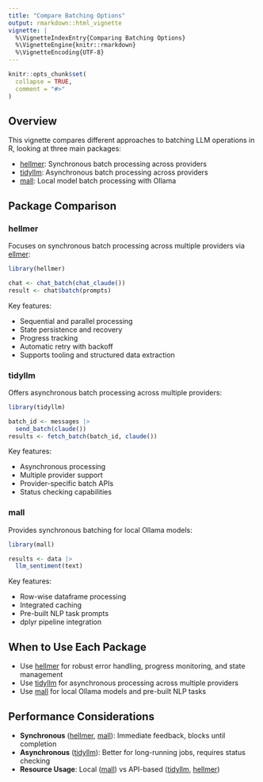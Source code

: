 ```yaml
---
title: "Compare Batching Options"
output: rmarkdown::html_vignette
vignette: |
  %\VignetteIndexEntry{Comparing Batching Options}
  %\VignetteEngine{knitr::rmarkdown}
  %\VignetteEncoding{UTF-8}
---
```


```r
knitr::opts_chunk$set(
  collapse = TRUE,
  comment = "#>"
)
```

## Overview

This vignette compares different approaches to batching LLM operations in R, looking at three main packages:

-   [hellmer](https://github.com/dylanpieper/hellmer): Synchronous batch processing across providers
-   [tidyllm](https://github.com/edubruell/tidyllm): Asynchronous batch processing across providers
-   [mall](https://mlverse.github.io/mall/): Local model batch processing with Ollama

## Package Comparison

### hellmer

Focuses on synchronous batch processing across multiple providers via [ellmer](https://github.com/tidyverse/ellmer/):

```r
library(hellmer)

chat <- chat_batch(chat_claude())
result <- chat$batch(prompts)
```

Key features:

-   Sequential and parallel processing
-   State persistence and recovery
-   Progress tracking
-   Automatic retry with backoff
-   Supports tooling and structured data extraction

### tidyllm

Offers asynchronous batch processing across multiple providers:

```r
library(tidyllm)

batch_id <- messages |> 
  send_batch(claude())
results <- fetch_batch(batch_id, claude())
```

Key features:

-   Asynchronous processing
-   Multiple provider support
-   Provider-specific batch APIs
-   Status checking capabilities

### mall

Provides synchronous batching for local Ollama models:

```r
library(mall)

results <- data |>
  llm_sentiment(text)
```

Key features:

-   Row-wise dataframe processing
-   Integrated caching
-   Pre-built NLP task prompts
-   dplyr pipeline integration

## When to Use Each Package

-   Use [hellmer](https://CRAN.R-project.org/package=hellmer) for robust error handling, progress monitoring, and state management
-   Use [tidyllm](https://CRAN.R-project.org/package=tidyllm) for asynchronous processing across multiple providers
-   Use [mall](https://CRAN.R-project.org/package=mall) for local Ollama models and pre-built NLP tasks

## Performance Considerations

-   **Synchronous** ([hellmer](https://CRAN.R-project.org/package=hellmer), [mall](https://CRAN.R-project.org/package=mall)): Immediate feedback, blocks until completion
-   **Asynchronous** ([tidyllm](https://CRAN.R-project.org/package=tidyllm)): Better for long-running jobs, requires status checking
-   **Resource Usage**: Local ([mall](https://CRAN.R-project.org/package=mall)) vs API-based ([tidyllm](https://CRAN.R-project.org/package=tidyllm), [hellmer](https://CRAN.R-project.org/package=hellmer))